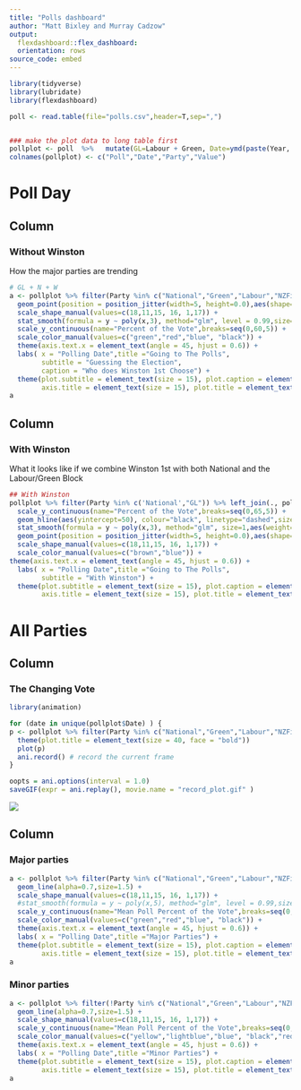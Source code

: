 ```yaml
---
title: "Polls dashboard"
author: "Matt Bixley and Murray Cadzow"
output: 
  flexdashboard::flex_dashboard:
  orientation: rows
source_code: embed
---
```

  
```r
library(tidyverse)
library(lubridate)
library(flexdashboard)

poll <- read.table(file="polls.csv",header=T,sep=",")


### make the plot data to long table first
pollplot <- poll  %>%   mutate(GL=Labour + Green, Date=ymd(paste(Year, Month, 15,sep = '-'))) %>% select(-Order,-Year,-Month) %>% select(Poll,Date, everything())%>%   gather(.,Date, Poll,  3:NCOL(.) )
colnames(pollplot) <- c("Poll","Date","Party","Value")

```

Poll Day 
===================================================
Column {data-width=600}
-------------------------------------
 
### Without Winston 
How the major parties are trending  

  

```r

# GL + N + W
a <- pollplot %>% filter(Party %in% c("National","Green","Labour","NZFirst")) %>% ggplot(.,aes(x=Date,y=Value,colour=Party)) + 
  geom_point(position = position_jitter(width=5, height=0.0),aes(shape=Poll,size=1.5),alpha=0.7) +
  scale_shape_manual(values=c(18,11,15, 16, 1,17)) +
  stat_smooth(formula = y ~ poly(x,3), method="glm", level = 0.99,size=1,aes(weight=Date)) + 
  scale_y_continuous(name="Percent of the Vote",breaks=seq(0,60,5)) +
  scale_color_manual(values=c("green","red","blue", "black")) +
  theme(axis.text.x = element_text(angle = 45, hjust = 0.6)) +
  labs( x = "Polling Date",title ="Going to The Polls",
        subtitle = "Guessing the Election",
        caption = "Who does Winston 1st Choose") + 
  theme(plot.subtitle = element_text(size = 15), plot.caption = element_text(size = 15), 
        axis.title = element_text(size = 15), plot.title = element_text(size = 20))
a 
```

Column {data-width=600}
-------------------------------------

### With Winston 
What it looks like if we combine Winston 1st with both National and the Labour/Green Block
  
```r

## With Winston
pollplot %>% filter(Party %in% c('National',"GL")) %>% left_join(., pollplot %>% filter(Party == "NZFirst"), by = c('Poll',"Date")) %>% mutate(Party = paste0(Party.x,"_" ,Party.y), Value = Value.x + Value.y) %>%  ggplot(data=. ,aes(x=Date,y=Value,colour=Party)) + 
  scale_y_continuous(name="Percent of the Vote",breaks=seq(0,65,5)) +
  geom_hline(aes(yintercept=50), colour="black", linetype="dashed",size=1.5)+
  stat_smooth(formula = y ~ poly(x,3), method="glm", size=1,aes(weight=Date),level = 0.99) + 
  geom_point(position = position_jitter(width=5, height=0.0),aes(shape=Poll,size=1.5),alpha=0.7) +
  scale_shape_manual(values=c(18,11,15, 16, 1,17)) +
  scale_color_manual(values=c("brown","blue")) +
theme(axis.text.x = element_text(angle = 45, hjust = 0.6)) +
  labs( x = "Polling Date",title ="Going to The Polls",
        subtitle = "With Winston") + 
  theme(plot.subtitle = element_text(size = 15), plot.caption = element_text(size = 15), 
        axis.title = element_text(size = 15), plot.title = element_text(size = 20))


```


All Parties
==================================================
  
Column {data-width=400}
-------------------------------------


### The Changing Vote

```r
library(animation)

for (date in unique(pollplot$Date) ) {
p <- pollplot %>% filter(Party %in% c("National","Green","Labour","NZFirst")) %>% filter(Date == date) %>% group_by(Party) %>% summarise(meanValue = mean(Value, na.rm=TRUE)) %>% ggplot(.,aes(x = Party, y=meanValue,fill=Party)) + geom_bar( stat = "identity") + scale_fill_manual(values=c("green","red","blue", "black")) + ylim(c(0,55)) + ggtitle(as_date(date)) + 
  theme(plot.title = element_text(size = 40, face = "bold"))
  plot(p)
  ani.record() # record the current frame
}

oopts = ani.options(interval = 1.0)
saveGIF(expr = ani.replay(), movie.name = "record_plot.gif" )

```

![](record_plot.gif)
  


Column {data-width=600}
-------------------------------------

### Major parties
  
```r




a <- pollplot %>% filter(Party %in% c("National","Green","Labour","NZFirst")) %>% group_by(Date,Party) %>% summarise(meanValue = mean(Value, na.rm=TRUE)) %>% ggplot(.,aes(x=Date,y=meanValue,colour=Party)) + 
  geom_line(alpha=0.7,size=1.5) +
  scale_shape_manual(values=c(18,11,15, 16, 1,17)) +
  #stat_smooth(formula = y ~ poly(x,5), method="glm", level = 0.99,size=1,aes(weight=Date)) + 
  scale_y_continuous(name="Mean Poll Percent of the Vote",breaks=seq(0,60,5)) +
  scale_color_manual(values=c("green","red","blue", "black")) +
  theme(axis.text.x = element_text(angle = 45, hjust = 0.6)) +
  labs( x = "Polling Date",title ="Major Parties") + 
  theme(plot.subtitle = element_text(size = 15), plot.caption = element_text(size = 15), 
        axis.title = element_text(size = 15), plot.title = element_text(size = 20)) + geom_hline(yintercept = 50) + theme_bw()
a 
```
  
### Minor parties
  
```r
a <- pollplot %>% filter(!Party %in% c("National","Green","Labour","NZFirst","GL")) %>% group_by(Date,Party) %>% summarise(meanValue = mean(Value, na.rm=TRUE)) %>% ggplot(.,aes(x=Date,y=meanValue,colour=Party)) +
  geom_line(alpha=0.7,size=1.5) +
  scale_shape_manual(values=c(18,11,15, 16, 1,17)) +
  scale_y_continuous(name="Mean Poll Percent of the Vote",breaks=seq(0,60,5)) +
  scale_color_manual(values=c("yellow","lightblue","blue", "black","red","purple")) +
  theme(axis.text.x = element_text(angle = 45, hjust = 0.6)) +
  labs( x = "Polling Date",title ="Minor Parties") + 
  theme(plot.subtitle = element_text(size = 15), plot.caption = element_text(size = 15), 
        axis.title = element_text(size = 15), plot.title = element_text(size = 20)) + theme_bw()
a 
```

